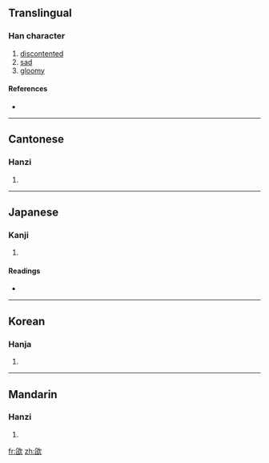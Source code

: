 ==Translingual==

===Han character===
{{Han char|rn=76|rad=欠|as=08|sn=12|four=2778<sub>2</sub>|canj=弓X弓人 (NXNO)}}

# [[discontented]]
# [[sad]]
# [[gloomy]]

====References====
* {{Han ref|kx=0569.070|dkj=16111|dj=0957.140|hdz=32143.040|uh=6B3F|ud=27455|bh=D9DC|bd=55772}}

----

==Cantonese==

===Hanzi===
{{yue-hanzi|jyut=|y=ham2}}

# {{defn|Cantonese|sort=欠08}}

----

==Japanese==

===Kanji===
{{ja-kanji|grade=|rs=欠08}}

# {{defn|Japanese|sort=欠08}}

====Readings====
* {{ja-readings|on=[[たん]] (tan), [[とん]] (ton), [[かん]] (kan), [[こん]] (kon)|kun=[[もとめる]] (motomeru)}}

----

==Korean==

===Hanja===
{{ko-hanja|hangeul=감|eumhun=|rv=gam|mr=kam|y=kam}}

# {{defn|Korean|sort=欠08}}

----

==Mandarin==

===Hanzi===
{{cmn-hanzi|pin=[[chuǎn]] ([[chuan3]]), [[kǎn]] ([[kan3]])|wg=ch'uan<sup>3</sup>, k'an<sup>3</sup>}}

# {{defn|Mandarin|sort=欠08}}

[[fr:欿]]
[[zh:欿]]